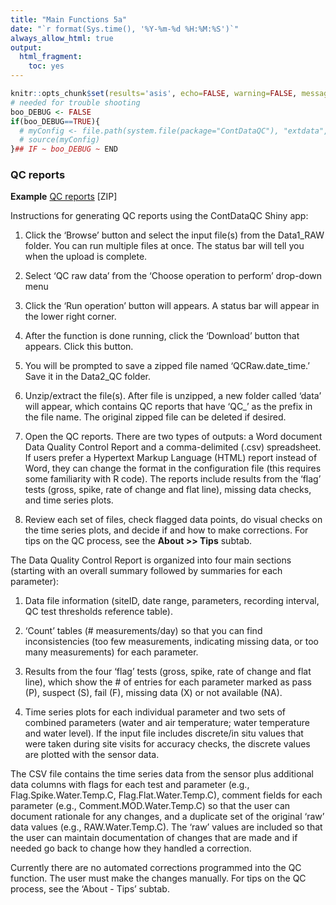 ```yaml
---
title: "Main Functions 5a"
date: "`r format(Sys.time(), '%Y-%m-%d %H:%M:%S')`"
always_allow_html: true
output:
  html_fragment:
    toc: yes
---
```


```r
knitr::opts_chunk$set(results='asis', echo=FALSE, warning=FALSE, message = FALSE)
# needed for trouble shooting
boo_DEBUG <- FALSE
if(boo_DEBUG==TRUE){
  # myConfig <- file.path(system.file(package="ContDataQC"), "extdata", "config.ORIG.R")
  # source(myConfig)
}## IF ~ boo_DEBUG ~ END
```

### QC reports

**Example** [QC reports](Example_QCreports.zip) [ZIP] 

Instructions for generating QC reports using the ContDataQC Shiny app:

1.	Click the ‘Browse’ button and select the input file(s) from the Data1_RAW 
folder. You can run multiple files at once. The status bar will tell you when 
the upload is complete.

2.	Select ‘QC raw data’ from the ‘Choose operation to perform’ drop-down menu

3.	Click the ‘Run operation’ button will appears. A status bar will
appear in the lower right corner.

4.	After the function is done running, click the ‘Download’ button that appears. Click this button.

5.	You will be prompted to save a zipped file named ‘QCRaw.date_time.’ Save it in the Data2_QC folder.

6.	Unzip/extract the file(s). After file is unzipped, a new folder called ‘data’ will appear, which contains QC reports that have ‘QC_’ as the prefix in the file name. The original zipped file can be deleted if desired.

7.	Open the QC reports. There are two types of outputs: a Word document Data Quality Control Report  and a comma-delimited (.csv) spreadsheet. If users prefer a Hypertext Markup Language (HTML) report instead of Word, they can change the format in the configuration file (this requires some familiarity with R code). The reports include results from the ‘flag’ tests (gross, spike, rate of change and flat line), missing data checks, and time series plots.

8.	Review each set of files, check flagged data points, do visual checks on the time series plots, and decide if and how to make corrections. For tips on the QC process, see the **About >> Tips** subtab. 

The Data Quality Control Report is organized into four main sections (starting with an overall summary followed by summaries for each parameter):

1.	Data file information (siteID, date range, parameters, recording interval, QC test thresholds reference table).

2.	‘Count’ tables (# measurements/day) so that you can find inconsistencies 
(too few measurements, indicating missing data, or too many measurements) for each parameter.

3.	Results from the four ‘flag’ tests (gross, spike, rate of change and flat line), which show the # of entries for each parameter marked as pass (P), suspect (S), fail (F), missing data (X) or not available (NA).

4.	Time series plots for each individual parameter and two sets of combined 
parameters (water and air temperature; water temperature and water level). If the input file includes discrete/in situ values that were taken during site visits for accuracy checks, the discrete values are plotted with the sensor data.

The CSV file contains the time series data from the sensor plus additional data columns with flags for each test and parameter (e.g., Flag.Spike.Water.Temp.C, Flag.Flat.Water.Temp.C), comment fields for each parameter (e.g., Comment.MOD.Water.Temp.C) so that the user can document rationale for any changes, and a duplicate set of the original ‘raw’ data values (e.g., RAW.Water.Temp.C). The ‘raw’ values are included  so that the user can maintain documentation of changes that are made and if needed go back to change how they handled a correction.

Currently there are no automated corrections programmed into the QC function. 
The user must make the changes manually. For tips on the QC process, see the 
‘About - Tips’ subtab. 
